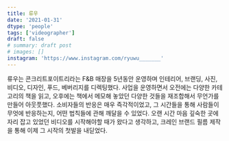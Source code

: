```yaml
---
title: 류우
date: '2021-01-31'
dtype: 'people'
tags: ['videographer']
draft: false
# summary: draft post
# images: []
instagram: 'https://www.instagram.com/ryuwu_______'
---
```


류우는 콘크리트포이트리라는 F&B 매장을 5년동안 운영하며 인테리어, 브랜딩, 사진, 비디오, 디자인, 푸드, 베버리지를 디렉팅했다. 
사업을 운영하면서 오전에는 다양한 카테고리의 책을 읽고, 오후에는 책에서 메모해 놓았던 다양한 것들을 재조합해서 무언가를 만들어 아웃풋했다.
소비자들의 반응은 매우 즉각적이었고, 그 시간들을 통해 사람들이 무엇에 반응하는지, 어떤 법칙들에 관해 깨달을 수 있었다.
오랜 시간 마음 깊숙한 곳에 자리 잡고 있었던 비디오를 시작해야할 때가 왔다고 생각하고, 크레인 브랜드 필름 제작을 통해 이제 그 시작의 첫발을 내딛었다.